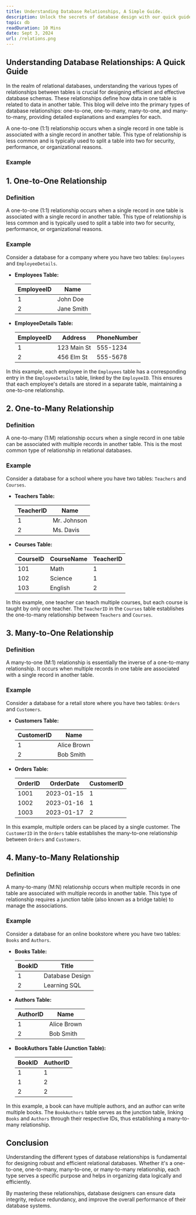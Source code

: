 ```yaml
---
title: Understanding Database Relationships, A Simple Guide.
description: Unlock the secrets of database design with our quick guide on database relationships.
topic: db
readDuration: 10 Mins
date: Sept 3, 2024
url: /relations.png
---
```



## Understanding Database Relationships: A Quick Guide

In the realm of relational databases, understanding the various types of relationships between tables is crucial for designing efficient and effective database schemas. These relationships define how data in one table is related to data in another table. This blog will delve into the primary types of database relationships: one-to-one, one-to-many, many-to-one, and many-to-many, providing detailed explanations and examples for each.

A one-to-one (1:1) relationship occurs when a single record in one table is associated with a single record in another table. This type of relationship is less common and is typically used to split a table into two for security, performance, or organizational reasons.

### **Example**

## **1. One-to-One Relationship**

### **Definition**

A one-to-one (1:1) relationship occurs when a single record in one table is associated with a single record in another table. This type of relationship is less common and is typically used to split a table into two for security, performance, or organizational reasons.

### **Example**

Consider a database for a company where you have two tables: `Employees` and `EmployeeDetails`.

- **Employees Table:**

  |    **EmployeeID** |     **Name** |
  | --- | --- |
  |      1 | John Doe |
  |     2 | Jane Smith |

- **EmployeeDetails Table:**

  |     **EmployeeID** |     **Address** |    **PhoneNumber** |
  | --- | --- | --- |
  |     1 | 123 Main St | 555-1234 |
  |     2 | 456 Elm St | 555-5678 |

In this example, each employee in the `Employees` table has a corresponding entry in the `EmployeeDetails` table, linked by the `EmployeeID`. This ensures that each employee's details are stored in a separate table, maintaining a one-to-one relationship.

## **2. One-to-Many Relationship**

### **Definition**

A one-to-many (1:M) relationship occurs when a single record in one table can be associated with multiple records in another table. This is the most common type of relationship in relational databases.

### **Example**

Consider a database for a school where you have two tables: `Teachers` and `Courses`.

- **Teachers Table:**

  |      **TeacherID** |    **Name** |
  | --- | --- |
  |      1 | Mr. Johnson |
  |      2 | Ms. Davis |

- **Courses Table:**

  |    **CourseID** |    **CourseName** |   **TeacherID** |
  | --- | --- | --- |
  |    101 | Math | 1 |
  |    102 | Science | 1 |
  |    103 | English | 2 |

In this example, one teacher can teach multiple courses, but each course is taught by only one teacher. The `TeacherID` in the `Courses` table establishes the one-to-many relationship between `Teachers` and `Courses`.

## **3. Many-to-One Relationship**

### **Definition**

A many-to-one (M:1) relationship is essentially the inverse of a one-to-many relationship. It occurs when multiple records in one table are associated with a single record in another table.

### **Example**

Consider a database for a retail store where you have two tables: `Orders` and `Customers`.

- **Customers Table:**

  |      **CustomerID** |     **Name** |
  | --- | --- |
  |      1 | Alice Brown |
  |     2 | Bob Smith |

- **Orders Table:**

  |    **OrderID** |     **OrderDate**  |    **CustomerID** |
  | --- | --- | --- |
  |    1001 | 2023-01-15 | 1 |
  |    1002 | 2023-01-16 | 1 |
  |    1003 | 2023-01-17 | 2 |

In this example, multiple orders can be placed by a single customer. The `CustomerID` in the `Orders` table establishes the many-to-one relationship between `Orders` and `Customers`.

## **4. Many-to-Many Relationship**

### **Definition**

A many-to-many (M:N) relationship occurs when multiple records in one table are associated with multiple records in another table. This type of relationship requires a junction table (also known as a bridge table) to manage the associations.

### **Example**

Consider a database for an online bookstore where you have two tables: `Books` and `Authors`.

- **Books Table:**

  |     **BookID** |     **Title** |
  | --- | --- |
  |     1 | Database Design |
  |     2 | Learning SQL |

- **Authors Table:**

  |     **AuthorID** |     **Name** |
  | --- | --- |
  |     1 | Alice Brown |
  |     2 | Bob Smith |

- **BookAuthors Table (Junction Table):**

  |     **BookID** |    **AuthorID** |
  | --- | --- |
  |    1 | 1 |
  |    1 | 2 |
  |    2 | 2 |

In this example, a book can have multiple authors, and an author can write multiple books. The `BookAuthors` table serves as the junction table, linking `Books` and `Authors` through their respective IDs, thus establishing a many-to-many relationship.

## **Conclusion**

Understanding the different types of database relationships is fundamental for designing robust and efficient relational databases. Whether it's a one-to-one, one-to-many, many-to-one, or many-to-many relationship, each type serves a specific purpose and helps in organizing data logically and efficiently.

By mastering these relationships, database designers can ensure data integrity, reduce redundancy, and improve the overall performance of their database systems.
